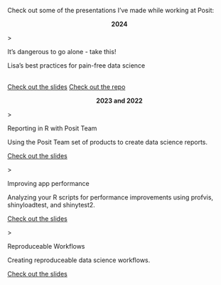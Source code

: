 
Check out some of the presentations I've made while working at Posit: 

<center> 

**2024**

</center>

::::::{.column-screen-inset}

::::: mycards-container

:::: mycard

::: angle-open
\>
:::

::: mycard-title
It's dangerous to go alone - take this! 
:::

::: mycard-description
Lisa's best practices for pain-free data science 
:::

::: mycard-link
<br>
[Check out the slides](https://questionable.quarto.pub/its-dangerous-to-go-alone-take-this/){target="_blank"}
[Check out the repo](https://github.com/leesahanders/git_demo){target="_blank"}
:::

::::

:::::

:::::

<center> 

**2023 and 2022**

</center>

::::::{.column-screen-inset}

::::: mycards-container

:::: mycard

::: angle-open
\>
:::

::: mycard-title
Reporting in R with Posit Team
:::

::: mycard-description
Using the Posit Team set of products to create data science reports. 
:::

::: mycard-link
[Check out the slides](https://questionable.quarto.pub/reporting-in-r-with-posit-team/){target="_blank"}
:::

::::

:::: mycard

::: angle-open
\>
:::

::: mycard-title
Improving app performance
:::

::: mycard-description
Analyzing your R scripts for performance improvements using profvis, shinyloadtest, and shinytest2. 
:::

::: mycard-link
[Check out the slides](https://questionable.quarto.pub/improving-app-performance-with-profvis/){target="_blank"}
:::

::::

:::: mycard

::: angle-open
\>
:::

::: mycard-title
Reproduceable Workflows
:::

::: mycard-description
Creating reproduceable data science workflows. 
:::

::: mycard-link
[Check out the slides](https://questionable.quarto.pub/reproduceable-workflows/){target="_blank"}
:::

::::

:::::

:::::
